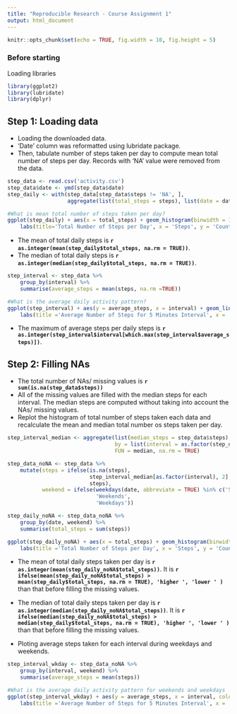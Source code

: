 ```yaml
---
title: "Reproducible Research - Course Assignment 1"
output: html_document
---
```


```r
knitr::opts_chunk$set(echo = TRUE, fig.width = 10, fig.height = 5)
```

### Before starting
Loading libraries 

```r
library(ggplot2)
library(lubridate)
library(dplyr)
```

## Step 1: Loading data

* Loading the downloaded data. 
* 'Date' column was reformatted using lubridate package. 
* Then, tabulate number of steps taken per day to compute mean total number of steps per day. Records with 'NA' value were removed from the data. 

```r
step_data <- read.csv('activity.csv')
step_data$date <- ymd(step_data$date)
step_daily <- with(step_data[step_data$steps != 'NA', ], 
                   aggregate(list(total_steps = steps), list(date = date), FUN = sum))

#What is mean total number of steps taken per day?
ggplot(step_daily) + aes(x = total_steps) + geom_histogram(binwidth = 1000) +
    labs(title='Total Number of Steps per Day', x = 'Steps', y = 'Count')
```

* The mean of total daily steps is **`r as.integer(mean(step_daily$total_steps, na.rm = TRUE))`**.  
* The median of total daily steps is **`r as.integer(median(step_daily$total_steps, na.rm = TRUE))`**.

```r
step_interval <- step_data %>% 
    group_by(interval) %>% 
    summarise(average_steps = mean(steps, na.rm =TRUE))

#What is the average daily activity pattern?
ggplot(step_interval) + aes(y = average_steps, x = interval) + geom_line() +
    labs(title ='Average Number of Steps for 5 Minutes Interval', x = 'Interval', y = 'Number of steps')
```

* The maximum of average steps per  daily steps is 
**`r as.integer(step_interval$interval[which.max(step_interval$average_steps)])`**.


## Step 2: Filling NAs 
* The total number of NAs/ missing values is **`r sum(is.na(step_data$steps))`**  
* All of the missing values are filled with the median steps for each interval. The median steps are computed without taking into account the NAs/ missing values.  
* Replot the histogram of total number of steps taken each data and recalculate the mean and median total number os steps taken per day. 
```r
step_interval_median <- aggregate(list(median_steps = step_data$steps),
                                  by = list(interval = as.factor(step_data$interval)),
                                  FUN = median, na.rm = TRUE)

step_data_noNA <- step_data %>% 
    mutate(steps = ifelse(is.na(steps),
                          step_interval_median[as.factor(interval), 2],
                          steps),
           weekend = ifelse(weekdays(date, abbreviate = TRUE) %in% c('Sun', 'Sat'),
                            'Weekends',
                            'Weekdays')) 

step_daily_noNA <- step_data_noNA %>% 
    group_by(date, weekend) %>% 
    summarise(total_steps = sum(steps))

ggplot(step_daily_noNA) + aes(x = total_steps) + geom_histogram(binwidth = 1000) +
    labs(title ='Total Number of Steps per Day', x = 'Steps', y = 'Count')

```


* The mean of total daily steps taken per day is **`r as.integer(mean(step_daily_noNA$total_steps))`**. It is **`r ifelse(mean(step_daily_noNA$total_steps) > mean(step_daily$total_steps, na.rm = TRUE), 'higher ', 'lower ' )`** than that before filling the missing values.  
* The median of total daily steps taken per day is **`r as.integer(median(step_daily_noNA$total_steps))`**. It is **`r ifelse(median(step_daily_noNA$total_steps) > median(step_daily$total_steps, na.rm = TRUE), 'higher ', 'lower ' )`** than that before filling the missing values.

* Ploting average steps taken for each interval during weekdays and weekends. 

```r
step_interval_wkday <- step_data_noNA %>% 
    group_by(interval, weekend) %>%
    summarise(average_steps = mean(steps))

#What is the average daily activity pattern for weekends and weekdays
ggplot(step_interval_wkday) + aes(y = average_steps, x = interval, color = weekend) + facet_grid(. ~ weekend) + geom_line() +
    labs(title ='Average Number of Steps for 5 Minutes Interval', x = 'Interval', y = 'Number of steps')
```


